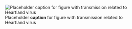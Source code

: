 ![Placeholder __caption__ for figure with transmission related to Heartland virus](/img/placeholder.jpg)